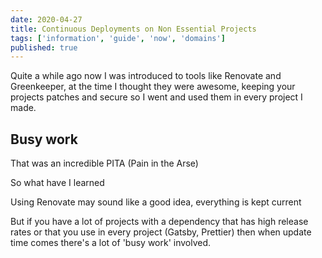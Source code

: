 ```yaml
---
date: 2020-04-27
title: Continuous Deployments on Non Essential Projects
tags: ['information', 'guide', 'now', 'domains']
published: true
---
```


Quite a while ago now I was introduced to tools like Renovate and
Greenkeeper, at the time I thought they were awesome, keeping your
projects patches and secure so I went and used them in every project I
made.

## Busy work

That was an incredible PITA (Pain in the Arse)

So what have I learned

Using Renovate may sound like a good idea, everything is kept current

But if you have a lot of projects with a dependency that has high
release rates or that you use in every project (Gatsby, Prettier) then
when update time comes there's a lot of 'busy work' involved.
